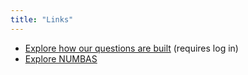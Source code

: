 ```yaml
---
title: "Links"
---
```


* [Explore how our questions are built](https://numbas.mathcentre.ac.uk/exam/share/view/0df548c5-c924-458e-957b-ea4ae0694333) (requires log in)
* [Explore NUMBAS](https://numbas.mathcentre.ac.uk/)



<!--
```{=html}
<iframe width="100%" height="300%" src="https://numbas.mathcentre.ac.uk/exam/35223/natural-sciences/embed/" title="Numbas"></iframe>
```
-->

